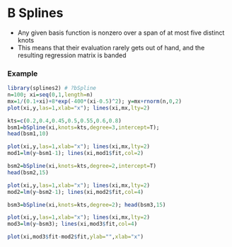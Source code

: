# B Splines

* Any given basis function is nonzero over a span of at most five distinct knots
* This means that their evaluation rarely gets out of hand, and the resulting regression matrix is banded

### Example

```r
library(splines2) # ?bSpline
n=100; xi=seq(0,1,length=n)
mx=1/(0.1+xi)+8*exp(-400*(xi-0.5)^2); y=mx+rnorm(n,0,2)
plot(xi,y,las=1,xlab="x"); lines(xi,mx,lty=2)

kts=c(0.2,0.4,0.45,0.5,0.55,0.6,0.8)
bsm1=bSpline(xi,knots=kts,degree=3,intercept=T);
head(bsm1,10)

plot(xi,y,las=1,xlab="x"); lines(xi,mx,lty=2)
mod1=lm(y~bsm1-1); lines(xi,mod1$fit,col=2)

bsm2=bSpline(xi,knots=kts,degree=2,intercept=T)
head(bsm2,15)

plot(xi,y,las=1,xlab="x"); lines(xi,mx,lty=2)
mod2=lm(y~bsm2-1); lines(xi,mod2$fit,col=4)

bsm3=bSpline(xi,knots=kts,degree=2); head(bsm3,15)

plot(xi,y,las=1,xlab="x"); lines(xi,mx,lty=2)
mod3=lm(y~bsm3); lines(xi,mod3$fit,col=4)

plot(xi,mod3$fit-mod2$fit,ylab="",xlab="x")
```


